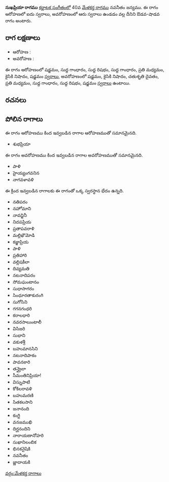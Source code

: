 {{Infobox ragam
	| name          	= సుఖప్రియా
	| synonym	    	= 
	| mela          	= 
	| chakra        	= 
	| janaka        	= 
	| type          	= ఔడవ-శాడవ
	| arohanam      	= {{svaraC|S|G1|R1|G1|M2|N2|S'}} 
	| avarohanam    	= {{svaraC|S'|N2|D2|M2|G1|R1|S}}
	| jeeva         	=
	| chhaya        	=
	| nyasa         	=
	| vishesha      	= 
	| equivalent  		= 
}}
{{కర్ణాటక సంగీత రాగాలు}}
'''సుఖప్రియా రాగము''' [[కర్ణాటక సంగీతం]]లో 40వ [[మేళకర్త రాగము]] నవనీతం జన్యము.  ఈ రాగం ఆరోహణలో ఐదు స్వరాలు, అవరోహణంలో ఆరు స్వరాలు ఉండడం వల్ల దీనిని ఔడవ-షాడవ రాగం అంటారు.


==రాగ లక్షణాలు==


* ఆరోహణ : {{svaraC|S|G1|R1|G1|M2|N2|S'}} 
* అవరోహణ : {{svaraC|S'|N2|D2|M2|G1|R1|S}}

ఈ రాగం ఆరోహణంలో షడ్జమం, సుద్ద గాంధారం, సుద్ద రిషభం, సుద్ద గాంధారం, ప్రతి మధ్యమం, కైసికి నిషాదం, షడ్జమం [[స్వరాలు]], అవరోహణంలో షడ్జమం, కైసికి నిషాదం, చతుశృతి దైవతం, ప్రతి మధ్యమం, సుద్ద గాంధారం, సుద్ద రిషభం, షడ్జమం [[స్వరాలు]] ఉంటాయి.

==రచనలు==



==పోలిన రాగాలు==
ఈ రాగం ఆరోహణము కింద ఇవ్వబడిన రాగాల ఆరోహణముతో సమానమైనది.
* శుభప్రియా

ఈ రాగం అవరోహణము కింద ఇవ్వబడిన రాగాల అవరోహణముతో సమానమైనది.
* పాళి
* హైయ్యంగవనిన
* నాగవళావళి

ఈ క్రింద ఇవ్వబడిన రాగాలకు ఈ రాగంతో ఒక్క స్వరస్థాన భేదం ఉన్నది.
* నతిపరం
* నహోమాని
* నావన్జినీ
* నిదపప్రియ
* ప్రతాపవరాళి
* మల్లిఖౌమోడి
* కజ్జాప్రియ
* పాళి
* ప్రతిహారి
* వల్లిషకీలా
* దివ్యమతి
* నటనాదిపరం
* సోమఘంటానం
* సుధాసాగరం
* సింధూరతాకురంగి
* సుగోసిని
* గగనగంధరి
* కరాలధారి
* నవరసాలుంటాలీ
* విసిజరి
* సుభాని
* వకుళశ్రీ
* బహుమానసిని
* నటనాదిపాకం
* పావనకారి
* తన్త్రైలా
* సీమంతినిప్రియా!
* విస్నుపాటి
* కోకిలరావళి
* బహుమరణి
* సితకలసాని
* జనానంది
* కంగ్టి
* వనజముఖి
* దిర్ఘనందిని
* నారాయణానోహరి
* సుఖానిలంబిక
* భినకనైషికి
* నవనీతం
* జ్ణాదాయకి



[[వర్గం:మేళకర్త రాగాలు]]